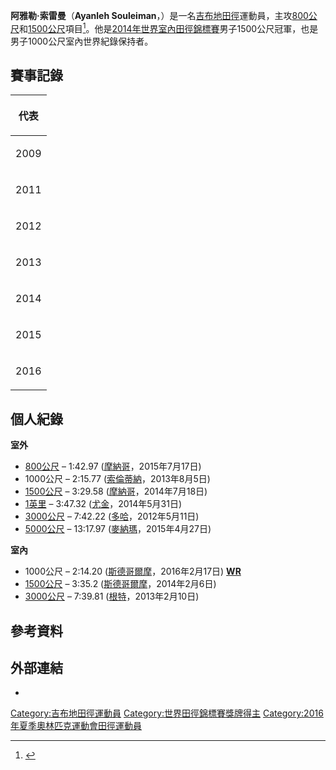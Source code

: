{{Infobox sportsperson
| name           = 阿雅勒·索雷曼<br />''Ayanleh Souleiman''
| image          = Hassan Ayanleh Souleiman.jpg
| caption        = 阿雅勒·索雷曼
| birth_name     = 
| fullname       = Hassan Ayanleh Souleiman
| nickname       = 
| nationality    = 
| residence      = 
| birth_date     = {{birth date and age|1992|12|3|df=yes}}
| birth_place    = [[吉布地|吉布地]][[吉布地市|吉布地市]]
| death_date     = 
| death_place    = 
| height         = {{height|m=1.82}}
| weight         = {{weight|kg=55}}
| website        = 
| country        = {{DJI}}
| sport          = [[田徑|田徑]]
| event          = 800公尺、1500公尺
| olympics       = 
| show-medals    = yes
| medaltemplates = 
{{MedalSport|男子[[田徑|田徑]]}}
{{MedalCountry|{{DJI}}}}
{{MedalCompetition|[[世界田徑錦標賽|世界田徑錦標賽]]}}
{{MedalBronze|[[2013年世界田徑錦標賽|2013年 莫斯科]]|800公尺}}
{{MedalCompetition|[[世界室內田徑錦標賽|世界室內田徑錦標賽]]}}
{{MedalGold|[[2014年世界室內田徑錦標賽|2014年 索波特]]|1500公尺}}
{{MedalCompetition|[[非洲田徑錦標賽|非洲田徑錦標賽]]}}
{{MedalGold|[[2014年非洲田徑錦標賽|2014年 馬拉喀什]]|1500公尺}}
{{MedalSilver|[[2012年非洲田徑錦標賽|2012年 -{zh-hans:波多诺伏;zh-hk:波多諾伏;zh-tw:新港;}-]]|1500公尺}}
{{MedalCompetition|[[泛阿拉伯運動會|泛阿拉伯運動會]]}}
{{MedalGold|[[2011年泛阿拉伯運動會|2011年 多哈]]|1500公尺}}
{{MedalCompetition|[[法語系運動會|法語系運動會]]}}
{{MedalGold|[[2013年法語系運動會|2013年 尼斯]]|1500公尺}}
{{MedalCountry|[[File:Africa_(orthographic_projection).svg|20px]] [[非洲|非洲]]}}
{{MedalCompetition|[[國際田總洲際盃|國際田總洲際盃]]}}
{{MedalGold|[[2014年國際田總洲際盃|2014年 馬拉喀什]]|1500公尺}}
}}
'''阿雅勒·索雷曼'''（'''Ayanleh Souleiman'''，{{bd|1992年|12月3日|catIdx=Souleiman, Ayanleh}}）是一名[[吉布地|吉布地]][[田徑|田徑]]運動員，主攻[[800米賽跑|800公尺]]和[[1500米賽跑|1500公尺]]項目<ref>{{cite web |url=http://www.iaaf.org/athletes/djibouti/ayanleh-souleiman-248940 |title=Ayanleh Souleiman |publisher=IAAF |date=2016-05-06 |accessdate=2016-05-06 |archive-date=2017-11-24 |archive-url=https://web.archive.org/web/20171124170652/https://www.iaaf.org/athletes/djibouti/ayanleh-souleiman-248940 |dead-url=no }}</ref>。他是[[2014年世界室內田徑錦標賽|2014年世界室內田徑錦標賽]]男子1500公尺冠軍，也是男子1000公尺室內世界紀錄保持者。

== 賽事記錄 ==
{| {{AchievementTable|Event=yes}}
|-
! colspan="6" | 代表 {{DJI}}
|-
|rowspan=2|2009
|{{link-en|2009年世界青少年田徑錦標賽|2009 World Youth Championships in Athletics|世界青少年錦標賽}}
|[[義大利|義大利]][[布雷薩諾內|布雷薩諾內]]
|第17名 (h)
|3000公尺
|8:31.83
|-
|[[2009年法語系運動會|法語系運動會]]
|[[黎巴嫩|黎巴嫩]][[貝魯特|貝魯特]]
|第10名
|1500公尺
|3:57.40
|-
|rowspan=4|2011
|rowspan=2|{{link-en|2011年非洲青年田徑錦標賽|2011 African Junior Athletics Championships|非洲青年錦標賽}}
|rowspan=2|[[波札那|波札那]][[嘉柏隆里|-{zh-hans:哈博罗内; zh-hant:嘉柏隆里;}-]]
|第11名 (h)
|800公尺
|1:51.78
|-
|第9名
|1500公尺
|3:46.51
|-
|[[2011年全非運動會|全非運動會]]
|[[莫三比克|莫三比克]][[馬普托|-{zh-hans:马普托;zh-hk:馬普托;zh-tw:馬布多;}-]]
|第6名
|1500公尺
|3:36.34
|-
|[[2011年泛阿拉伯運動會|泛阿拉伯運動會]]
|[[卡達|卡達]][[多哈|多哈]]
|bgcolor=gold | 冠軍
|1500公尺
|3:34.32
|-
|rowspan=2|2012
|[[2012年世界室內田徑錦標賽|世界室內錦標賽]]
|[[土耳其|土耳其]][[伊斯坦堡|伊斯坦堡]]
|第5名
|1500公尺
|3:47.35
|-
|{{link-en|2012年非洲田徑錦標賽|2012 African Championships in Athletics|非洲錦標賽}}
|[[貝南|貝南]][[波多諾伏|-{zh-hans:波多诺伏;zh-hk:波多諾伏;zh-tw:新港;}-]]
|bgcolor=silver | 亞軍
|1500公尺
|3:36.34
|-
|rowspan=3|2013
|rowspan=2|[[2013年世界田徑錦標賽|世界錦標賽]]
|rowspan=2|[[俄羅斯|俄羅斯]][[莫斯科|莫斯科]]
|bgcolor=cc9966 | 季軍
|800公尺
|1:43.76
|-
|第11名 (sf)
|1500公尺
|3:37.96
|-
|[[2013年法語系運動會|法語系運動會]]
|[[法國|法國]][[尼斯|尼斯]]
|bgcolor=gold | 冠軍
|1500公尺
|3:57.35
|-
|rowspan=3|2014
|[[2014年世界室內田徑錦標賽|世界室內錦標賽]]
|[[波蘭|波蘭]][[索波特|索波特]]
|bgcolor=gold | 冠軍
|1500公尺
|3:37.52
|-
|{{link-en|2014年非洲田徑錦標賽|2014 African Championships in Athletics|非洲錦標賽}}
|[[摩洛哥|摩洛哥]][[馬拉喀什|馬拉喀什]]
|bgcolor=gold | 冠軍
|1500公尺
|3:42.49
|-
|{{link-en|2014年國際田總洲際盃|2014 IAAF Continental Cup|國際田總洲際盃}}
|[[摩洛哥|摩洛哥]][[馬拉喀什|馬拉喀什]]
|bgcolor=gold | 冠軍
|1500公尺
|3:48.91
|-
|2015
|[[2015年世界田徑錦標賽|世界錦標賽]] 
|[[中國|中國]][[北京|北京]]
| — (h)
|1500公尺
|DNF
|-
|2016
|[[2016年世界室內田徑錦標賽|世界室內錦標賽]]
|[[美國|美國]][[波特蘭|波特蘭]]
|第9名
|1500公尺
|3:53.69
|}

== 個人紀錄 ==
'''室外'''
* [[800米賽跑|800公尺]] – 1:42.97 ([[摩納哥|摩納哥]]，2015年7月17日)
* 1000公尺 – 2:15.77 ([[索倫蒂納市|索倫蒂納]]，2013年8月5日)
* [[1500米賽跑|1500公尺]] – 3:29.58 ([[摩納哥|摩納哥]]，2014年7月18日)
* [[1英里賽跑|1英里]] – 3:47.32 ([[尤金_(俄勒岡州)|尤金]]，2014年5月31日)
* [[3000米賽跑|3000公尺]] – 7:42.22 ([[多哈|多哈]]，2012年5月11日)
* [[5000米賽跑|5000公尺]] – 13:17.97 ([[麥納瑪|麥納瑪]]，2015年4月27日)

'''室內'''
* 1000公尺 – 2:14.20 ([[斯德哥爾摩|斯德哥爾摩]]，2016年2月17日) '''[[田徑紀錄列表#室內世界紀錄|WR]]'''
* [[1500米賽跑|1500公尺]] – 3:35.2 ([[斯德哥爾摩|斯德哥爾摩]]，2014年2月6日)
* [[3000米賽跑|3000公尺]] – 7:39.81 ([[根特|根特]]，2013年2月10日)

== 參考資料 ==
{{Reflist}}

== 外部連結 ==
* {{IAAF name|id=248940}}

{{s-start}}
{{s-ach|rec}}
{{succession box|before={{flagicon|DEN}} [[威爾遜·基普凱特|威爾遜·基普凱特]]|title=男子1000公尺室內世界紀錄保持者|years=2016年2月17日 – 至今|after=''現任''}}
{{s-end}}

{{DEFAULTSORT:Souleiman, Ayanleh}}
[[Category:吉布地田徑運動員|Category:吉布地田徑運動員]]
[[Category:世界田徑錦標賽獎牌得主|Category:世界田徑錦標賽獎牌得主]]
[[Category:2016年夏季奧林匹克運動會田徑運動員|Category:2016年夏季奧林匹克運動會田徑運動員]]